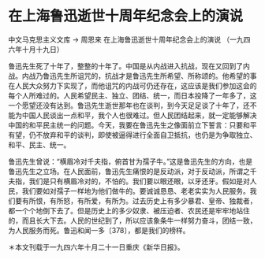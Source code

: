 # 在上海鲁迅逝世十周年纪念会上的演说

中文马克思主义文库 -> 周恩来
在上海鲁迅逝世十周年纪念会上的演说
（一九四六年十月十九日）

鲁迅先生死了十年了，整整的十年了。中国是从内战进入抗战，现在又回到了内战。内战乃鲁迅先生所诅咒的，抗战才是鲁迅先生所希望、所称颂的。他希望的事在人民大众努力下实现了，而他诅咒的内战可仍还存在，这应该是我们参加这会的每个人所难过的。人民希望民主、独立、团结、统一，而日本投降了一年多了，这一个愿望还没有达到。鲁迅先生逝世那年也在谈判，到今天足足谈了十年了，还不能为中国人民谈出一点和平，我个人也很难过。但人民团结起来，就一定能够解决中国的和平民主统一的问题。今天，我要在鲁迅先生之像面前立下誓言：只要和平有望，仍不放弃和平的谈判，即使被逼得进行全面自卫抵抗，也仍是为争取独立、和平、民主、统一。

鲁迅先生曾说：“横眉冷对千夫指，俯首甘为孺子牛。”这是鲁迅先生的方向，也是鲁迅先生之立场。在人民面前，鲁迅先生痛恨的是反动派，对于反动派，所谓之千夫指，我们是只有横眉冷对的，不怕的。我们要以眼还眼，以牙还牙。假如是对人民，我们要如对孺子一样地为他们做牛的。要诚诚恳恳、老老实实为人民服务。我们要有所恨，有所怒，有所爱，有所为。过去历史上有多少暴君、皇帝、独裁者，都一个个地倒下去了。但是历史上的多少奴隶、被压迫者、农民还是牢牢地站住的，而且长大下去。人民的世纪到了，所以应该象条牛一样努力奋斗，团结一致，为人民服务而死。鲁迅和闻一多〔378〕，都是我们的榜样。

＊本文刊载于一九四六年十月二十一日重庆《新华日报》。

